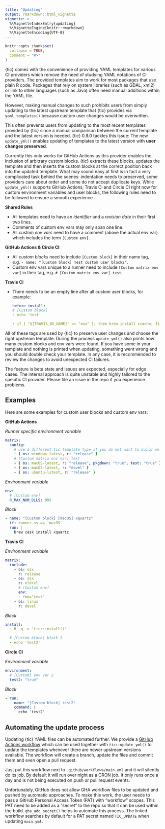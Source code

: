 ```yaml
---
title: "Updating"
output: rmarkdown::html_vignette
vignette: >
  %\VignetteIndexEntry{updating}
  %\VignetteEngine{knitr::rmarkdown}
  %\VignetteEncoding{UTF-8}
---
```


```r
knitr::opts_chunk$set(
  collapse = TRUE,
  comment = "#>"
)
```

{tic} comes with the convenience of providing YAML templates for various CI providers which remove the need of studying YAML notations of CI providers.
The provided templates aim to work for most packages that use plain R code.
Packages that rely on system libraries (such as GDAL, xml2) or link to other languages (such as Java) often need manual additions within the YAML file.

However, making manual changes to such prohibits users from simply updating to the latest upstream template that {tic} provides via `yaml_templates()` because custom user changes would be overwritten.

This often prevents users from updating to the most recent templates provided by {tic} since a manual comparison between the current template and the latest version is needed.
{tic} 0.8.0 tackles this issue: The new `update_yml()` enables updating of templates to the latest version with **user changes preserved**.

Currently this only works for GitHub Actions as this provider enables the inclusion of arbitrary custom blocks.
{tic} extracts these blocks, updates the template and then inserts the custom blocks at the correct position back into the updated template.
What may sound easy at first is in fact a very complicated task behind the scenes: indentation needs to preserved, some providers care about order and some do not accept duplicate keys.
While `update_yml()` supports GitHub Actions, Travis CI and Circle CI right now for custom environment variables and user blocks, the following rules need to be followed to ensure a smooth experience.

**Shared Rules**

- All templates need to have an *identifier* and a *revision date* in their first two lines.
- Comments of custom env vars may only span one line.
- All *custom env vars* need to have a comment (above the actual env var) which includes the term `[Custom env]`.

**GitHub Actions & Circle CI**

- All *custom blocks* need to include `[Custom block]` in their name tag, e.g. `- name: "[Custom block] Test custom user block2"`.
- Custom env vars unique to a runner need to include `[Custom matrix env var]` in their tag, e.g. `# [Custom matrix env var] test`.

**Travis CI**

- There needs to be an empty line after all custom user blocks, for example:

  ```yaml
  before_install:
  # [Custom block]
  - echo 'test'

  - if [ "${TRAVIS_OS_NAME}" == "osx" ]; then brew install ccache; fi
  ```

All of these tags are used by {tic} to preserve user changes and choose the right upstream template.
During the process `update_yml()` also prints how many custom blocks and env vars were found.
If you have some in your template and nothing is printed when updating, something went wrong and you should double check your template.
In any case, it is recommended to review the changes to avoid unexpected CI failures.

The feature is beta state and issues are expected, especially for edge cases.
The internal approach is quite unstable and highly tailored to the specific CI provider.
Please file an issue in the repo if you experience problems.

## Examples

Here are some examples for custom user blocks and custom env vars:

**GitHub Actions**

*Runner specific environment variable*

```yml
matrix:
  config:
    # use a different tic template type if you do not want to build on all listed platforms
    - { os: windows-latest, r: "release" }
    # [Custom matrix env var] test
    - { os: macOS-latest, r: "release", pkgdown: "true", test: "true" }
    - { os: macOS-latest, r: "devel" }
    - { os: ubuntu-latest, r: "release" }
```

*Environment variable*

```yml
env:
  # [Custom env]
  R_MAX_NUM_DLLS: 999
```

*Block*

```yml
- name: "[Custom block] [macOS] xquartz"
  if: runner.os == 'macOS'
  run: |
    brew cask install xquartz
```

**Travis CI**

*Environment variable*

```yml
matrix:
  include:
    - os: osx
      r: release
    - os: osx
      r: oldrel
      # [Custom env]
      env:
      - foo="test"
    - os: linux
      r: devel
```

*Block*

```yml
install:
  - R -q -e 'tic::install()'

  # [Custom block] block 2
  - echo 'test2'
```

**Circle CI**

*Environment variable*

```yml
environment:
  # [Custom] env var 2
  test2: "true"
```

*Block*

```yml
- run:
    name: "[Custom block] test2"
    command: |
      echo 'test2'
```

## Automating the update process

Updating {tic} YAML files can be automated further.
We provide a [GitHub Actions workflow](https://github.com/ropenscilabs/tic.package/blob/ba72e7fb57c094b1e704ebe5ee8ed157e2b5fbb5/.github/workflows/update-tic.yml) which can be used together with `tic::update_yml()` to update the templates whenever there are newer upstream versions available.
The workflow will create a branch, update the files and commit them and even open a pull request.

Just put this workflow next to `.github/workflows/main.yml` and it will silently do its job.
By default it will run over night as a CRON job.
It only runs once a day and is not being executed on push or pull request events.

Unfortunately, GitHub does not allow GHA workflow files to be updated and pushed by automatic approaches.
To make this work, the user needs to pass a GitHub Personal Access Token (PAT) with "workflow" scopes.
This PAT need to be added as a "secret" to the repo so that it can be used within the build.
`gha_add_secret()` helps to automate this process.
The linked workflow searches by default for a PAT secret named `TIC_UPDATE` when updating `main.yml`.
